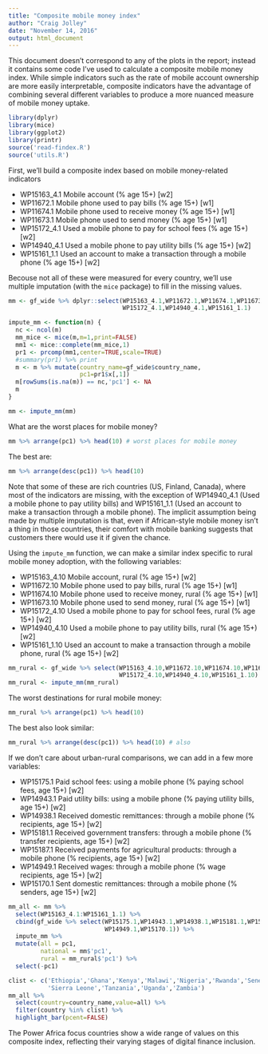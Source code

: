 ```yaml
---
title: "Composite mobile money index"
author: "Craig Jolley"
date: "November 14, 2016"
output: html_document
---
```


This document doesn't correspond to any of the plots in the report; instead it contains some code I've used to calculate a composite mobile money index. While simple indicators such as the rate of mobile account ownership are more easily interpretable, composite indicators have the advantage of combining several different variables to produce a more nuanced measure of mobile money uptake.

```r
library(dplyr)
library(mice)
library(ggplot2)
library(printr)
source('read-findex.R')
source('utils.R')
```

First, we'll build a composite index based on mobile money-related indicators

* WP15163_4.1	Mobile account (% age 15+) [w2]
* WP11672.1	Mobile phone used to pay bills (% age 15+) [w1]
* WP11674.1	Mobile phone used to receive money (% age 15+) [w1]
* WP11673.1	Mobile phone used to send money (% age 15+) [w1]
* WP15172_4.1	Used a mobile phone to pay for school fees (% age 15+) [w2]
* WP14940_4.1	Used a mobile phone to pay utility bills (% age 15+) [w2]
* WP15161_1.1	Used an account to make a transaction through a mobile phone (% age 15+) [w2]

Becouse not all of these were measured for every country, we'll use multiple imputation (with the ```mice``` package) to fill in the missing values.

```r
mm <- gf_wide %>% dplyr::select(WP15163_4.1,WP11672.1,WP11674.1,WP11673.1,
                                WP15172_4.1,WP14940_4.1,WP15161_1.1)

impute_mm <- function(m) {
  nc <- ncol(m)
  mm_mice <- mice(m,m=1,print=FALSE)
  mm1 <- mice::complete(mm_mice,1)
  pr1 <- prcomp(mm1,center=TRUE,scale=TRUE)
  #summary(pr1) %>% print 
  m <- m %>% mutate(country_name=gf_wide$country_name,
                    pc1=pr1$x[,1])
  m[rowSums(is.na(m)) == nc,'pc1'] <- NA 
  m
}

mm <- impute_mm(mm)
```

What are the worst places for mobile money?

```r
mm %>% arrange(pc1) %>% head(10) # worst places for mobile money
```

The best are:

```r
mm %>% arrange(desc(pc1)) %>% head(10) 
```

Note that some of these are rich countries (US, Finland, Canada), where most of the indicators are missing, with the exception of WP14940\_4.1 (Used a mobile phone to pay utility bills) and WP15161\_1.1 (Used an account to make a transaction through a mobile phone). The implicit assumption being made by multiple imputation is that, even if African-style mobile money isn't a thing in those countries, their comfort with mobile banking suggests that customers there would use it if given the chance.

Using the ```impute_mm``` function, we can make a similar index specific to rural mobile money adoption, with the following variables:

* WP15163_4.10	Mobile account, rural (% age 15+) [w2]
* WP11672.10	Mobile phone used to pay bills, rural (% age 15+) [w1]
* WP11674.10	Mobile phone used to receive money, rural (% age 15+) [w1]
* WP11673.10	Mobile phone used to send money, rural (% age 15+) [w1]
* WP15172_4.10	Used a mobile phone to pay for school fees, rural (% age 15+) [w2]
* WP14940_4.10	Used a mobile phone to pay utility bills, rural (% age 15+) [w2]
* WP15161_1.10	Used an account to make a transaction through a mobile phone, rural (% age 15+) [w2]

```r
mm_rural <- gf_wide %>% select(WP15163_4.10,WP11672.10,WP11674.10,WP11673.10,
                               WP15172_4.10,WP14940_4.10,WP15161_1.10)
mm_rural <- impute_mm(mm_rural)
```

The worst destinations for rural mobile money:

```r
mm_rural %>% arrange(pc1) %>% head(10) 
```

The best also look similar:

```r
mm_rural %>% arrange(desc(pc1)) %>% head(10) # also
```

If we don't care about urban-rural comparisons, we can add in a few more variables:

* WP15175.1	Paid school fees: using a mobile phone (% paying school fees, age 15+) [w2]
* WP14943.1	Paid utility bills: using a mobile phone (% paying utility bills, age 15+) [w2]
* WP14938.1	Received domestic remittances: through a mobile phone (% recipients, age 15+) [w2]
* WP15181.1	Received government transfers: through a mobile phone (% transfer recipients, age 15+) [w2]
* WP15187.1	Received payments for agricultural products: through a mobile phone (% recipients, age 15+) [w2]
* WP14949.1	Received wages: through a mobile phone (% wage recipients, age 15+) [w2]
* WP15170.1	Sent domestic remittances: through a mobile phone (% senders, age 15+) [w2]

```r
mm_all <- mm %>%
  select(WP15163_4.1:WP15161_1.1) %>%
  cbind(gf_wide %>% select(WP15175.1,WP14943.1,WP14938.1,WP15181.1,WP15187.1,
                           WP14949.1,WP15170.1)) %>%
  impute_mm %>%
  mutate(all = pc1,
         national = mm$'pc1',
         rural = mm_rural$'pc1') %>%
  select(-pc1)

clist <- c('Ethiopia','Ghana','Kenya','Malawi','Nigeria','Rwanda','Senegal',
           'Sierra Leone','Tanzania','Uganda','Zambia')
mm_all %>% 
  select(country=country_name,value=all) %>% 
  filter(country %in% clist) %>%
  highlight_bar(pcent=FALSE)
```

The Power Africa focus countries show a wide range of values on this composite index, reflecting their varying stages of digital finance inclusion.